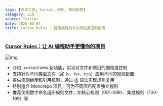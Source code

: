 ```yaml
---
tags: [开发工具, Cursor, MDC, 规则配置]
category: 工具
source: Twitter
date: 2025-03-07
title: Cursor Rules - 智能编程助手的细粒度控制指南
---
```


### [Cursor Rules：让 AI 编程助手更懂你的项目](https://twitter-thread.com/t/1894378744288350593)

![img](https://img.mengpeng.tech/i/2025/03/07/67ca82a0a4618.webp)

-   介绍 .cursor/rules 新功能，实现对文件和项目的细粒度控制
-   支持针对不同类型文件（如 ts、tsx、css）应用不同的规则配置
-   提供规则继承和引用机制，通过 @ 语法实现规则复用
-   特别适合 Monorepo 项目，可为不同项目配置独立规则
-   推荐使用数字命名组织规则文件，如核心规则（001-099）、集成规则（100-199）等
